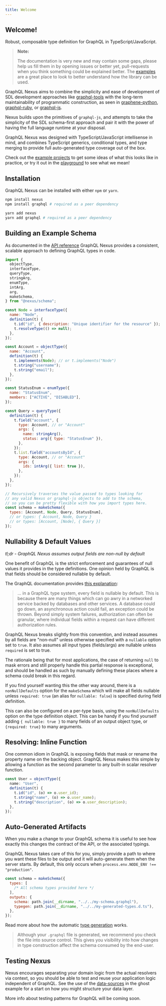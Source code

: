```yaml
---
title: Welcome
---
```


## Welcome!

Robust, composable type definition for GraphQL in TypeScript/JavaScript.

<blockquote class="warn">
<b>Note:</b>

The documentation is very new and may contain some gaps, please help us fill them in by opening issues or better yet, pull-requests when you think something could be explained better. The [examples](https://github.com/graphql-nexus/schema/tree/develop/examples) are a great place to look to better understand how the library can be used.

</blockquote>

GraphQL Nexus aims to combine the simplicity and ease of development of SDL development approaches like [graphql-tools](https://www.apollographql.com/docs/graphql-tools/generate-schema.html) with the long-term maintainability of programmatic construction, as seen in [graphene-python](https://docs.graphene-python.org/en/latest/), [graphql-ruby](https://github.com/rmosolgo/graphql-ruby), or [graphql-js](https://github.com/graphql/graphql-js).

Nexus builds upon the primitives of `graphql-js`, and attempts to take the simplicity of the SDL schema-first approach and pair it with the power of having the full language runtime at your disposal.

GraphQL Nexus was designed with TypeScript/JavaScript intellisense in mind, and combines TypeScript generics, conditional types, and type merging to provide full auto-generated type coverage out of the box.

Check out the [example projects](https://github.com/graphql-nexus/schema/tree/develop/examples) to get some ideas of what this looks like in practice, or try it out in the [playground](../playground) to see what we mean!

## Installation

GraphQL Nexus can be installed with either `npm` or `yarn`.

<!--DOCUSAURUS_CODE_TABS-->
<!--npm-->

```sh
npm install nexus
npm install graphql # required as a peer dependency
```

<!--yarn-->

```sh
yarn add nexus
yarn add graphql # required as a peer dependency
```

<!--END_DOCUSAURUS_CODE_TABS-->

## Building an Example Schema

As documented in the [API reference](/api/introduction) GraphQL Nexus provides a consistent, scalable approach to defining GraphQL types in code.

```js
import {
  objectType,
  interfaceType,
  queryType,
  stringArg,
  enumType,
  intArg,
  arg,
  makeSchema,
} from "@nexus/schema";

const Node = interfaceType({
  name: "Node",
  definition(t) {
    t.id("id", { description: "Unique identifier for the resource" });
    t.resolveType(() => null);
  },
});

const Account = objectType({
  name: "Account",
  definition(t) {
    t.implements(Node); // or t.implements("Node")
    t.string("username");
    t.string("email");
  },
});

const StatusEnum = enumType({
  name: "StatusEnum",
  members: ["ACTIVE", "DISABLED"],
});

const Query = queryType({
  definition(t) {
    t.field("account", {
      type: Account, // or "Account"
      args: {
        name: stringArg(),
        status: arg({ type: "StatusEnum" }),
      },
    });
    t.list.field("accountsById", {
      type: Account, // or "Account"
      args: {
        ids: intArg({ list: true }),
      },
    });
  },
});

// Recursively traverses the value passed to types looking for
// any valid Nexus or graphql-js objects to add to the schema,
// so you can be pretty flexible with how you import types here.
const schema = makeSchema({
  types: [Account, Node, Query, StatusEnum],
  // or types: { Account, Node, Query }
  // or types: [Account, [Node], { Query }]
});
```

## Nullability & Default Values

_tl;dr - GraphQL Nexus assumes output fields are non-null by default_

One benefit of GraphQL is the strict enforcement and guarantees of null values it provides in the type definitions. One opinion held by GraphQL is that fields should be considered nullable by default.

The GraphQL documentation provides [this explanation](https://graphql.org/learn/best-practices/#nullability):

> ... in a GraphQL type system, every field is nullable by default. This is because there are many things which can go awry in a networked service backed by databases and other services. A database could go down, an asynchronous action could fail, an exception could be thrown. Beyond simply system failures, authorization can often be granular, where individual fields within a request can have different authorization rules.

GraphQL Nexus breaks slightly from this convention, and instead assumes by all fields are "non-null" unless otherwise specified with a `nullable` option set to `true`. It also assumes all input types (fields/args) are nullable unless `required` is set to true.

The rationale being that for most applications, the case of returning `null` to mask errors and still properly handle this partial response is exceptional, and should be handled as such by manually defining these places where a schema could break in this regard.

If you find yourself wanting this the other way around, there is a `nonNullDefaults` option for the `makeSchema` which will make all fields nullable unless `required: true` (an alias for `nullable: false`) is specified during field definition.

This can also be configured on a per-type basis, using the `nonNullDefaults` option on the type definition object. This can be handy if you find yourself adding `{ nullable: true }` to many fields of an output object type, or `{required: true}` to many arguments.

## Resolving: Inline Function

One common idiom in GraphQL is exposing fields that mask or rename the property name on the backing object. GraphQL Nexus makes this simple by allowing a function as the second parameter to any built-in scalar resolver function.

```ts
const User = objectType({
  name: "User",
  definition(t) {
    t.id("id", (o) => o.user_id);
    t.string("name", (o) => o.user_name);
    t.string("description", (o) => o.user_description);
  },
});
```

## Auto-Generated Artifacts

When you make a change to your GraphQL schema it is useful to see how exactly this changes the contract of the API, or the associated typings.

GraphQL Nexus takes care of this for you, simply provide a path to where you want these files to be output and it will auto-generate them when the server starts. By default, this only occurs when `process.env.NODE_ENV !== "production"`.

```js
const schema = makeSchema({
  types: [
    /* All schema types provided here */
  ],
  outputs: {
    schema: path.join(__dirname, "../../my-schema.graphql"),
    typegen: path.join(__dirname, "../../my-generated-types.d.ts"),
  },
});
```

Read more about how the automatic [type generation](/guides/type-generation-details) works.

<blockquote class="good">
Although your <code>.graphql</code> file is generated, we recommend you check the file into source control. This gives you visibility into how changes in type construction affect the schema consumed by the end-user.
</blockquote>

## Testing Nexus

Nexus encourages separating your domain logic from the actual resolvers via context, so you should be able to test and reuse your application logic independent of GraphQL. See the use of the [data-sources](https://github.com/prisma-labs/schema/tree/develop/examples/ghost/src/data-sources) in the ghost example for a start on how you might structure your data layer.

More info about testing patterns for GraphQL will be coming soon.
